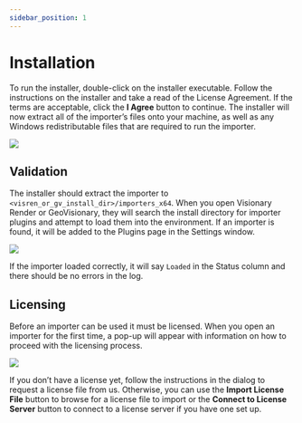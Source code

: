 ```yaml
---
sidebar_position: 1
---
```


# Installation

To run the installer, double-click on the installer executable. Follow the instructions on the installer and take a read of the License Agreement. If the terms are acceptable, click the **I Agree** button to continue. The installer will now extract all of the importer’s files onto your machine, as well as any Windows redistributable files that are required to run the importer.

![](/img/importers-and-exporters/importers/installer.png)

## Validation

The installer should extract the importer to `<visren_or_gv_install_dir>/importers_x64`. When you open Visionary Render or GeoVisionary, they will search the install directory for importer plugins and attempt to load them into the environment. If an importer is found, it will be added to the Plugins page in the Settings window.

![](/img/importers-and-exporters/importers/plugins.png)

If the importer loaded correctly, it will say `Loaded` in the Status column and there should be no errors in the log.

## Licensing

Before an importer can be used it must be licensed. When you open an importer for the first time, a pop-up will appear with information on how to proceed with the licensing process.

![](/img/importers-and-exporters/importers/license.png)

If you don’t have a license yet, follow the instructions in the dialog to request a license file from us. Otherwise, you can use the **Import License File** button to browse for a license file to import or the **Connect to License Server** button to connect to a license server if you have one set up.
